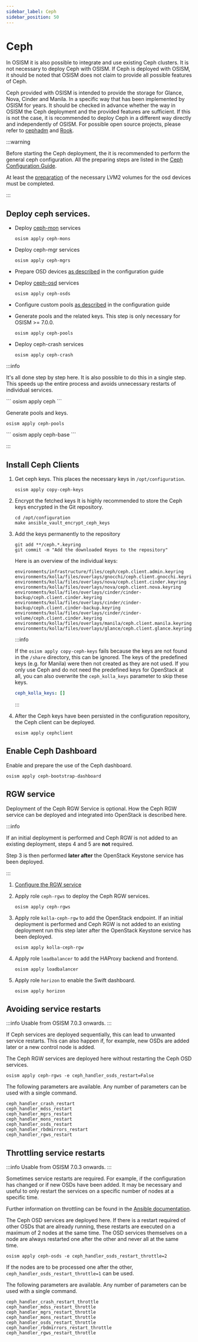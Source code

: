```yaml
---
sidebar_label: Ceph
sidebar_position: 50
---
```



# Ceph

In OSISM it is also possible to integrate and use existing Ceph clusters. It
is not necessary to deploy Ceph with OSISM. If Ceph is deployed with OSISM, it
should be noted that OSISM does not claim to provide all possible features of Ceph.

Ceph provided with OSISM is intended to provide the storage for Glance, Nova, Cinder
and Manila. In a specific way that has been implemented by OSISM for years. It
should be checked in advance whether the way in OSISM the Ceph deployment and the
provided features are sufficient. If this is not the case, it is recommended to
deploy Ceph in a different way directly and independently of OSISM. For possible
open source projects, please refer to
[cephadm](https://docs.ceph.com/en/latest/cephadm/index.html) and
[Rook](https://rook.io).

:::warning

Before starting the Ceph deployment, the it is recommended to perform the general ceph configuration.
All the preparing steps are listed in the [Ceph Configuration Guide](../../configuration-guide/ceph).

At least the [preparation](../../configuration-guide/ceph.md#osd-devices) of the necessary LVM2 volumes for the osd devices must be completed.

:::


## Deploy ceph services.

* Deploy [ceph-mon](https://docs.ceph.com/en/quincy/man/8/ceph-mon/) services

  ```
  osism apply ceph-mons
  ```

* Deploy ceph-mgr services

  ```
  osism apply ceph-mgrs
  ```

* Prepare OSD devices [as described](../../configuration-guide/ceph#osd-devices) in the configuration guide

* Deploy [ceph-osd](https://docs.ceph.com/en/quincy/man/8/ceph-osd/) services

  ```
  osism apply ceph-osds
  ```

* Configure custom pools [as described](../../configuration-guide/ceph#extra-pools) in the configuration guide

* Generate pools and the related keys. This step is only necessary for OSISM >= 7.0.0.

  ```
  osism apply ceph-pools
  ```

* Deploy ceph-crash services

  ```
  osism apply ceph-crash
  ```

:::info

It's all done step by step here. It is also possible to do this in a single step.
This speeds up the entire process and avoids unnecessary restarts of individual
services.

<Tabs>
<TabItem value="osism-7" label="OSISM >= 7.0.0">
```
osism apply ceph
```

Generate pools and keys.

```
osism apply ceph-pools
```
</TabItem>
<TabItem value="osism-6" label="OSISM < 7.0.0">
```
osism apply ceph-base
```
</TabItem>
</Tabs>

:::

## Install Ceph Clients

1. Get ceph keys. This places the necessary keys in `/opt/configuration`.

   ```
   osism apply copy-ceph-keys
   ```

2. Encrypt the fetched keys
   It is highly recommended to store the Ceph keys encrypted in the Git repository.
   ```
   cd /opt/configuration
   make ansible_vault_encrypt_ceph_keys
   ```

3. Add the keys permanently to the repository

   ```
   git add **/ceph.*.keyring
   git commit -m "Add the downloaded Keyes to the repository"
   ```

   Here is an overview of the individual keys:
   ```
   environments/infrastructure/files/ceph/ceph.client.admin.keyring
   environments/kolla/files/overlays/gnocchi/ceph.client.gnocchi.keyring
   environments/kolla/files/overlays/nova/ceph.client.cinder.keyring
   environments/kolla/files/overlays/nova/ceph.client.nova.keyring
   environments/kolla/files/overlays/cinder/cinder-backup/ceph.client.cinder.keyring
   environments/kolla/files/overlays/cinder/cinder-backup/ceph.client.cinder-backup.keyring
   environments/kolla/files/overlays/cinder/cinder-volume/ceph.client.cinder.keyring
   environments/kolla/files/overlays/manila/ceph.client.manila.keyring
   environments/kolla/files/overlays/glance/ceph.client.glance.keyring
   ```

   :::info

   If the `osism apply copy-ceph-keys` fails because the keys are not found in the `/share`
   directory, this can be ignored. The keys of the predefined keys (e.g. for Manila) were
   then not created as they are not used. If you only use Ceph and do not need the predefined
   keys for OpenStack at all, you can also overwrite the `ceph_kolla_keys` parameter to skip
   these keys.

   ```yaml title="environments/ceph/configuration.yml"
   ceph_kolla_keys: []
   ```
   :::

2. After the Ceph keys have been persisted in the configuration repository, the Ceph
   client can be deployed.

   ```
   osism apply cephclient
   ```

## Enable Ceph Dashboard

Enable and prepare the use of the Ceph dashboard.

```
osism apply ceph-bootstrap-dashboard
```

## RGW service

Deployment of the Ceph RGW Service is optional. How the Ceph RGW service can be deployed
and integrated into OpenStack is described here.

:::info

If an initial deployment is performed and Ceph RGW is not added to an existing deployment,
steps 4 and 5 are **not** required.

Step 3 is then performed **later after** the OpenStack Keystone service has been deployed.

:::

1. [Configure the RGW service](./../../configuration-guide/ceph.md#rgw-service)

2. Apply role `ceph-rgws` to deploy the Ceph RGW services.

   ```
   osism apply ceph-rgws
   ```

3. Apply role `kolla-ceph-rgw` to add the OpenStack endpoint.
   If an initial deployment is performed and Ceph RGW is not added
   to an existing deployment run this step later after the OpenStack
   Keystone service has been deployed.

   ```
   osism apply kolla-ceph-rgw
   ```

4. Apply role `loadbalancer` to add the HAProxy backend and frontend.

   ```
   osism apply loadbalancer
   ```

5. Apply role `horizon` to enable the Swift dashboard.

   ```
   osism apply horizon
   ```

## Avoiding service restarts

:::info
Usable from OSISM 7.0.3 onwards.
:::

If Ceph services are deployed sequentially, this can lead to unwanted service restarts.
This can also happen if, for example, new OSDs are added later or a new control node is
added.

The Ceph RGW services are deployed here without restarting the Ceph OSD services.

```
osism apply ceph-rgws -e ceph_handler_osds_restart=False
```

The following parameters are available. Any number of parameters can be used with a single command.

```
ceph_handler_crash_restart
ceph_handler_mdss_restart
ceph_handler_mgrs_restart
ceph_handler_mons_restart
ceph_handler_osds_restart
ceph_handler_rbdmirrors_restart
ceph_handler_rgws_restart
```

## Throttling service restarts

:::info
Usable from OSISM 7.0.3 onwards.
:::

Sometimes service restarts are required. For example, if the configuration has changed
or if new OSDs have been added. It may be necessary and useful to only restart the
services on a specific number of nodes at a specific time.

Further information on throttling can be found in the
[Ansible documentation](https://docs.ansible.com/ansible/latest/playbook_guide/playbooks_strategies.html#restricting-execution-with-throttle).

The Ceph OSD services are deployed here. If there is a restart required of other OSDs
that are already running, these restarts are executed on a maximum of 2 nodes at the
same time. The OSD services themselves on a node are always restarted one after the other
and never all at the same time.

```
osism apply ceph-osds -e ceph_handler_osds_restart_throttle=2
```

If the nodes are to be processed one after the other, `ceph_handler_osds_restart_throttle=1`
can be used.

The following parameters are available. Any number of parameters can be used with a single command.

```
ceph_handler_crash_restart_throttle
ceph_handler_mdss_restart_throttle
ceph_handler_mgrs_restart_throttle
ceph_handler_mons_restart_throttle
ceph_handler_osds_restart_throttle
ceph_handler_rbdmirrors_restart_throttle
ceph_handler_rgws_restart_throttle
```
